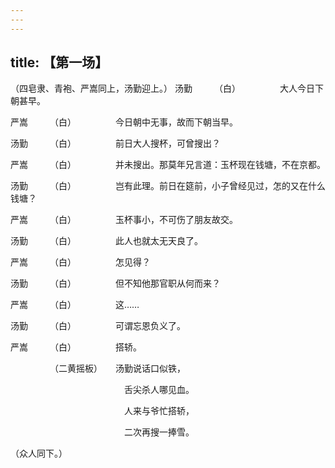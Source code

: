 ```yaml
---
---
---
```

title: 【第一场】
---



（四皂隶、青袍、严嵩同上，汤勤迎上。）
汤勤　　　（白）　　　　　大人今日下朝甚早。

严嵩　　　（白）　　　　　今日朝中无事，故而下朝当早。

汤勤　　　（白）　　　　　前日大人搜杯，可曾搜出？

严嵩　　　（白）　　　　　并未搜出。那莫年兄言道：玉杯现在钱塘，不在京都。

汤勤　　　（白）　　　　　岂有此理。前日在筵前，小子曾经见过，怎的又在什么钱塘？

严嵩　　　（白）　　　　　玉杯事小，不可伤了朋友故交。

汤勤　　　（白）　　　　　此人也就太无天良了。

严嵩　　　（白）　　　　　怎见得？

汤勤　　　（白）　　　　　但不知他那官职从何而来？

严嵩　　　（白）　　　　　这……

汤勤　　　（白）　　　　　可谓忘恩负义了。

严嵩　　　（白）　　　　　搭轿。

　　　　　（二黄摇板）　　汤勤说话口似铁，

　　　　　　　　　　　　　舌尖杀人哪见血。

　　　　　　　　　　　　　人来与爷忙搭轿，

　　　　　　　　　　　　　二次再搜一捧雪。

（众人同下。）